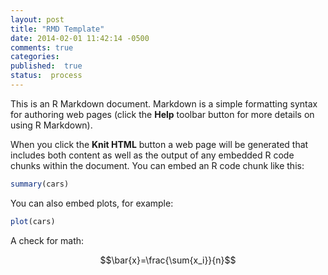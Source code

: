 ```yaml
---
layout: post
title: "RMD Template"
date: 2014-02-01 11:42:14 -0500
comments: true
categories:
published:  true
status:  process
---
```



This is an R Markdown document. Markdown is a simple formatting syntax for authoring web pages (click the **Help** toolbar button for more details on using R Markdown).

When you click the **Knit HTML** button a web page will be generated that includes both content as well as the output of any embedded R code chunks within the document. You can embed an R code chunk like this:

```r
summary(cars)
```

You can also embed plots, for example:

```r
plot(cars)
```

A check for math:

$$\bar{x}=\frac{\sum{x_i}}{n}$$


